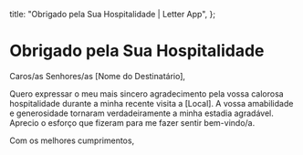   title: "Obrigado pela Sua Hospitalidade | Letter App",
};

# Obrigado pela Sua Hospitalidade

Caros/as Senhores/as [Nome do Destinatário],

Quero expressar o meu mais sincero agradecimento pela vossa calorosa hospitalidade durante a minha recente visita a [Local]. A vossa amabilidade e generosidade tornaram verdadeiramente a minha estadia agradável. Aprecio o esforço que fizeram para me fazer sentir bem-vindo/a.

Com os melhores cumprimentos,
